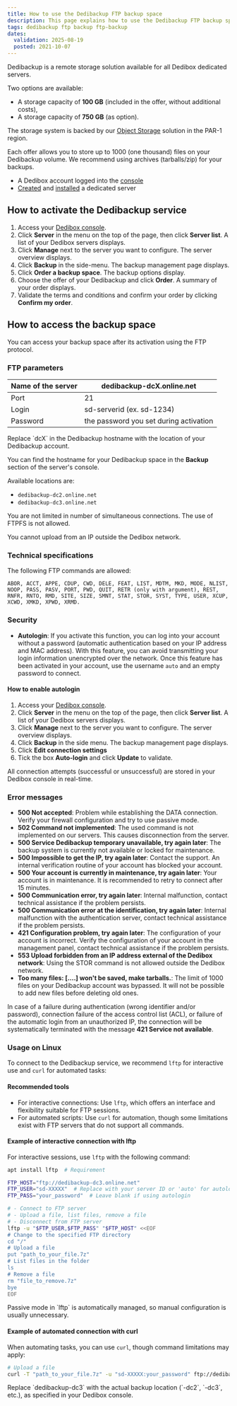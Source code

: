 ```yaml
---
title: How to use the Dedibackup FTP backup space
description: This page explains how to use the Dedibackup FTP backup space for Dedibox servers
tags: dedibackup ftp backup ftp-backup
dates:
  validation: 2025-08-19
  posted: 2021-10-07
---
```



Dedibackup is a remote storage solution available for all Dedibox dedicated servers.

Two options are available:

*  A storage capacity of **100 GB** (included in the offer, without additional costs),
*  A storage capacity of **750 GB** (as option).

The storage system is backed by our [Object Storage](https://www.scaleway.com/en/object-storage/) solution in the PAR-1 region.

<Message type="note">
  Each offer allows you to store up to 1000 (one thousand) files on your Dedibackup volume. We recommend using archives (tarballs/zip) for your backups.
</Message>

<Requirements />

- A Dedibox account logged into the [console](https://console.online.net)
- [Created](/dedibox/how-to/order-a-server/) and [installed](/dedibox/how-to/install-a-server/) a dedicated server

## How to activate the Dedibackup service

1. Access your [Dedibox console](https://console.online.net).
2. Click **Server** in the menu on the top of the page, then click **Server list**. A list of your Dedibox servers displays.
3. Click **Manage** next to the server you want to configure. The server overview displays.
4. Click **Backup** in the side-menu. The backup management page displays.
5. Click **Order a backup space**. The backup options display.
6. Choose the offer of your Dedibackup and click **Order**. A summary of your order displays.
7. Validate the terms and conditions and confirm your order by clicking **Confirm my order**.

## How to access the backup space

You can access your backup space after its activation using the FTP protocol.


### FTP parameters

| Name of the server | dedibackup-dcX.online.net              |
|--------------------|----------------------------------------|
| Port               | 21                                     |
| Login              | sd-serverid (ex. sd-1234)              |
| Password           | the password you set during activation |

<Message type="note">
Replace `dcX` in the Dedibackup hostname with the location of your Dedibackup account.

You can find the hostname for your Dedibackup space in the **Backup** section of the server's console.

Available locations are:
- `dedibackup-dc2.online.net`
- `dedibackup-dc3.online.net`
</Message>

You are not limited in number of simultaneous connections. The use of FTPFS is not allowed.

<Message type="important">
  You cannot upload from an IP outside the Dedibox network.
</Message>

### Technical specifications

The following FTP commands are allowed:

```
ABOR, ACCT, APPE, CDUP, CWD, DELE, FEAT, LIST, MDTM, MKD, MODE, NLIST, NOOP, PASS, PASV, PORT, PWD, QUIT, RETR (only with argument), REST, RNFR, RNTO, RMD, SITE, SIZE, SMNT, STAT, STOR, SYST, TYPE, USER, XCUP, XCWD, XMKD, XPWD, XRMD.
```

### Security

*  **Autologin**: If you activate this function, you can log into your account without a password (automatic authentication based on your IP address and MAC address). With this feature, you can avoid transmitting your login information unencrypted over the network. Once this feature has been activated in your account, use the username `auto` and an empty password to connect.

#### How to enable autologin

1. Access your [Dedibox console](https://account.scaleway.com/?service=dedibox).
2. Click **Server** in the menu on the top of the page, then click **Server list**. A list of your Dedibox servers displays.
3. Click **Manage** next to the server you want to configure. The server overview displays.
4. Click **Backup** in the side menu. The backup management page displays.
5. Click **Edit connection settings** 
6. Tick the box **Auto-login** and click **Update** to validate.

<Message type="tip">
  All connection attempts (successful or unsuccessful) are stored in your Dedibox console in real-time.
</Message>

### Error messages

*  **500 Not accepted**: Problem while establishing the DATA connection. Verify your firewall configuration and try to use passive mode.
*  **502 Command not implemented**: The used command is not implemented on our servers. This causes disconnection from the server.
*  **500 Service Dedibackup temporary unavailable, try again later**: The backup system is currently not available or locked for maintenance.
*  **500 Impossible to get the IP, try again later**: Contact the support. An internal verification routine of your account has blocked your account.
*  **500 Your account is currently in maintenance, try again later**: Your account is in maintenance. It is recommended to retry to connect after 15 minutes.
*  **500 Communication error, try again later**: Internal malfunction, contact technical assistance if the problem persists.
*  **500 Communication error at the identification, try again later**: Internal malfunction with the authentication server, contact technical assistance if the problem persists.
*  **421 Configuration problem, try again later**: The configuration of your account is incorrect. Verify the configuration of your account in the management panel, contact technical assistance if the problem persists.
*  **553 Upload forbidden from an IP address external of the Dedibox network**: Using the STOR command is not allowed outside the Dedibox network.
*  **Too many files: [....] won't be saved, make tarballs.**: The limit of 1000 files on your Dedibackup account was bypassed. It will not be possible to add new files before deleting old ones.

In case of a failure during authentication (wrong identifier and/or password), connection failure of the access control list (ACL), or failure of the automatic login from an unauthorized IP, the connection will be systematically terminated with the message **421 Service not available**.


### Usage on Linux

To connect to the Dedibackup service, we recommend `lftp` for interactive use and `curl` for automated tasks:

#### Recommended tools
  * For interactive connections: Use `lftp`, which offers an interface and flexibility suitable for FTP sessions.
  * For automated scripts: Use `curl` for automation, though some limitations exist with FTP servers that do not support all commands.

#### Example of interactive connection with lftp

For interactive sessions, use `lftp` with the following command:
```sh
apt install lftp  # Requirement

FTP_HOST="ftp://dedibackup-dc3.online.net"
FTP_USER="sd-XXXXX"  # Replace with your server ID or 'auto' for autologin
FTP_PASS="your_password"  # Leave blank if using autologin

# - Connect to FTP server
# - Upload a file, list files, remove a file
# - Disconnect from FTP server
lftp -u "$FTP_USER,$FTP_PASS" "$FTP_HOST" <<EOF
# Change to the specified FTP directory
cd "/"
# Upload a file
put "path_to_your_file.7z"
# List files in the folder
ls
# Remove a file
rm "file_to_remove.7z"
bye
EOF
```
<Message type="note">
  Passive mode in `lftp` is automatically managed, so manual configuration is usually unnecessary.
</Message>

#### Example of automated connection with curl
When automating tasks, you can use `curl`, though command limitations may apply:

```sh
# Upload a file
curl -T "path_to_your_file.7z" -u "sd-XXXXX:your_password" ftp://dedibackup-dc3.online.net/
```
<Message type="tip">
  Replace `dedibackup-dc3` with the actual backup location (`-dc2`, `-dc3`, etc.), as specified in your Dedibox console.
</Message>

